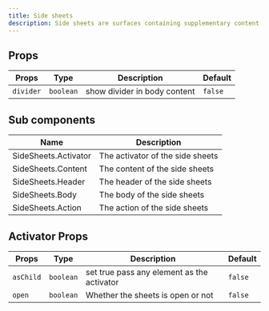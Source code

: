 ---
title: Side sheets
description: Side sheets are surfaces containing supplementary content or actions to support tasks as part of a flow. They are typically anchored on the right edge of larger screens like tablets and desktops.
---


## Props

| Props     | Type      | Description                  | Default |
| --------- | --------- | ---------------------------- | ------- |
| `divider` | `boolean` | show divider in body content | `false` |

## Sub components

| Name                 | Description                      |
| -------------------- | -------------------------------- |
| SideSheets.Activator | The activator of the side sheets |
| SideSheets.Content   | The content of the side sheets   |
| SideSheets.Header    | The header of the side sheets    |
| SideSheets.Body      | The body of the side sheets      |
| SideSheets.Action    | The action of the side sheets    |

## Activator Props

| Props     | Type      | Description                                | Default |
| --------- | --------- | ------------------------------------------ | ------- |
| `asChild` | `boolean` | set true pass any element as the activator | `false` |
| `open`    | `boolean` | Whether the sheets is open or not          | `false` |
